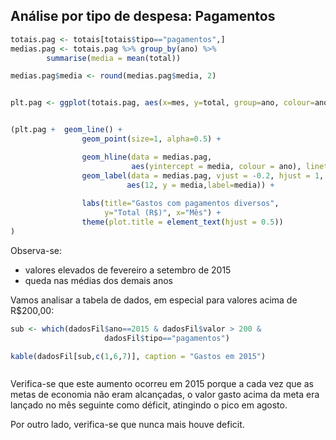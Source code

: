 


## Análise por tipo de despesa: Pagamentos

```r
totais.pag <- totais[totais$tipo=="pagamentos",]
medias.pag <- totais.pag %>% group_by(ano) %>%
        summarise(media = mean(total))

medias.pag$media <- round(medias.pag$media, 2)


plt.pag <- ggplot(totais.pag, aes(x=mes, y=total, group=ano, colour=ano))


(plt.pag +  geom_line() +
                geom_point(size=1, alpha=0.5) +

                geom_hline(data = medias.pag, 
                           aes(yintercept = media, colour = ano), linetype=2) +
                geom_label(data = medias.pag, vjust = -0.2, hjust = 1,
                          aes(12, y = media,label=media)) +
                
                labs(title="Gastos com pagamentos diversos", 
                     y="Total (R$)", x="Mês") +
                theme(plot.title = element_text(hjust = 0.5))
)
```

Observa-se:

- valores elevados de fevereiro a setembro de 2015
- queda nas médias dos demais anos

Vamos analisar a tabela de dados, em especial para valores acima de R$200,00:


```r

sub <- which(dadosFil$ano==2015 & dadosFil$valor > 200 & 
                     dadosFil$tipo=="pagamentos")

kable(dadosFil[sub,c(1,6,7)], caption = "Gastos em 2015")



```

Verifica-se que este aumento ocorreu em 2015 porque a cada vez que as metas de economia não eram alcançadas, o valor gasto acima da meta era lançado no mês seguinte como déficit, atingindo o pico em agosto. 

Por outro lado, verifica-se que nunca mais houve deficit. 



